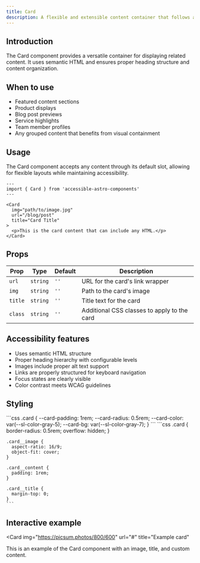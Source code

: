 ```yaml
---
title: Card
description: A flexible and extensible content container that follows accessibility best practices.
---
```



## Introduction

The Card component provides a versatile container for displaying related content. It uses semantic HTML and ensures proper heading structure and content organization.

## When to use

- Featured content sections
- Product displays
- Blog post previews
- Service highlights
- Team member profiles
- Any grouped content that benefits from visual containment

## Usage

<Aside type="tip" title="Flexible content">
  The Card component accepts any content through its default slot, allowing for flexible layouts while maintaining accessibility.
</Aside>

```astro
---
import { Card } from 'accessible-astro-components'
---

<Card
  img="path/to/image.jpg"
  url="/blog/post"
  title="Card Title"
>
  <p>This is the card content that can include any HTML.</p>
</Card>
```

## Props

| Prop | Type | Default | Description |
|------|------|---------|-------------|
| `url` | `string` | `''` | URL for the card's link wrapper |
| `img` | `string` | `''` | Path to the card's image |
| `title` | `string` | `''` | Title text for the card |
| `class` | `string` | `''` | Additional CSS classes to apply to the card |

## Accessibility features

- Uses semantic HTML structure
- Proper heading hierarchy with configurable levels
- Images include proper alt text support
- Links are properly structured for keyboard navigation
- Focus states are clearly visible
- Color contrast meets WCAG guidelines

## Styling

<Tabs>
  <TabItem label="CSS Custom Properties">
    ```css
    .card {
      --card-padding: 1rem;
      --card-radius: 0.5rem;
      --card-color: var(--sl-color-gray-5);
      --card-bg: var(--sl-color-gray-7);
    }
    ```
  </TabItem>
  <TabItem label="CSS Classes">
    ```css
    .card {
      border-radius: 0.5rem;
      overflow: hidden;
    }

    .card__image {
      aspect-ratio: 16/9;
      object-fit: cover;
    }

    .card__content {
      padding: 1rem;
    }

    .card__title {
      margin-top: 0;
    }
    ```
  </TabItem>
</Tabs>

## Interactive example

<Card
  img="https://picsum.photos/800/600"
  url="#"
  title="Example card"
>
  <p>This is an example of the Card component with an image, title, and custom content.</p>
</Card>

